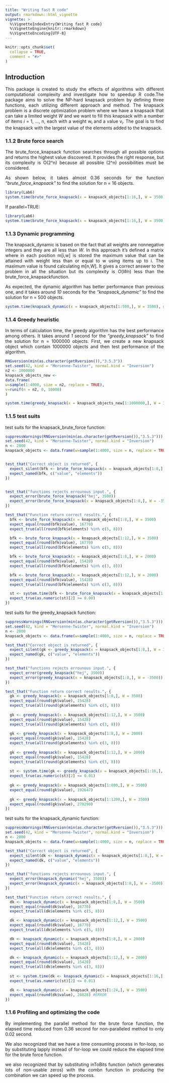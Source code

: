 ```yaml
---
title: "Writing fast R code"
output: rmarkdown::html_vignette
vignette: >
  %\VignetteIndexEntry{Writing fast R code}
  %\VignetteEngine{knitr::rmarkdown}
  %\VignetteEncoding{UTF-8}
---
```


<style>
body {
text-align: justify}
</style>

```r
knitr::opts_chunk$set(
  collapse = TRUE,
  comment = "#>"
)
```

## Introduction

This package is created to study the effects of algorithms with different computational
complexity and investigate how to speedup R code.The package aims to solve the NP-hard knapsack problem by defining three functions, each utilizing different approach and method. The knapsack problem is a discrete optimization problem where we have a knapsack that can take a
limited weight $W$ and we want to fill this knapsack with a number of items *i* = 1, ..., n, each with a weight w~i~ and a value v~i~. The goal is to find the knapsack with the largest value of the elements added to the knapsack.


### 1.1.2 Brute force search

The brute_force_knapsack function searches through all possible options and returns the highest value discovered. It provides the right response, but its complexity is O(2^n) because all possible (2^n) possibilities must be considered.

As shown below, it takes almost 0.36 seconds for the function *"brute_force_knapsack"* to find the solution for n = 16 objects.

```r
library(Lab6)
system.time(brute_force_knapsack(x = knapsack_objects[1:16,], W = 3500), gcFirst = T)
```

If parallel=TRUE:

```r
library(Lab6)
system.time(brute_force_knapsack(x = knapsack_objects[1:16,], W = 3500, parallel=TRUE),gcFirst = T)
```


### 1.1.3 Dynamic programming
The knapsack_dynamic is based on the fact that all weights are nonnegative integers and they are all less than $W$. In this approach it's defined a matrix where in each position m[i,w] is stored the maximum value that can be attained with weight less than or equal to w using items up to i. The maximum value is found calculating m[n,W]. It gives a correct answer to the problem in all the situation but its complexity is $O(Wn)$ less than the brute_force_knapsackfunction.

As expected, the dynamic algorithm has better performance than previous one, and it takes around *10* seconds for the  *"knapsack_dynamic"* to find the solution for n = 500 objects.

```r
system.time(knapsack_dynamic(x = knapsack_objects[1:500,], W = 3500), gcFirst = T)
```

### 1.1.4 Greedy heuristic

In terms of calculation time, the greedy algorithm has the best performance among others. It takes around *1* second for the  *"greedy_knapsack"* to find the solution for n = 1000000 objects. First, we create a new knapsack object which contain 1000000 objects and then test performance of the algorithm.

```r
RNGversion(min(as.character(getRversion()),"3.5.3"))
set.seed(42, kind = "Mersenne-Twister", normal.kind = "Inversion")
n2 <- 1000000
knapsack_objects_new <-
data.frame(
w=sample(1:4000, size = n2, replace = TRUE),
v=runif(n = n2, 0, 10000)
)

system.time(greedy_knapsack(x = knapsack_objects_new[1:1000000,], W = 3500), gcFirst = T)
```

### 1.1.5 test suits

test suits for the knapsack_brute_force function:

```r

suppressWarnings(RNGversion(min(as.character(getRversion()),"3.5.3")))
set.seed(42, kind = "Mersenne-Twister", normal.kind = "Inversion")
n <- 2000
knapsack_objects <- data.frame(w=sample(1:4000, size = n, replace = TRUE), v=runif(n = n, 0, 10000))


test_that("Correct object is returned", {
  expect_silent(bfk <- brute_force_knapsack(x = knapsack_objects[1:8,], W = 3500))
  expect_named(bfk, c("value", "elements"))
})


test_that("functions rejects errounous input.", {
  expect_error(brute_force_knapsack("hej", 3500))
  expect_error(brute_force_knapsack(x = knapsack_objects[1:8,], W = -3500))
})

test_that("Function return correct results.", {
  bfk <- brute_force_knapsack(x = knapsack_objects[1:8,], W = 3500)
  expect_equal(round(bfk$value), 16770)
  expect_true(all(round(bfk$elements) %in% c(5, 8)))

  bfk <- brute_force_knapsack(x = knapsack_objects[1:12,], W = 3500)
  expect_equal(round(bfk$value), 16770)
  expect_true(all(round(bfk$elements) %in% c(5, 8)))

  bfk <- brute_force_knapsack(x = knapsack_objects[1:8,], W = 2000)
  expect_equal(round(bfk$value), 15428)
  expect_true(all(round(bfk$elements) %in% c(3, 8)))

  bfk <- brute_force_knapsack(x = knapsack_objects[1:12,], W = 2000)
  expect_equal(round(bfk$value), 15428)
  expect_true(all(round(bfk$elements) %in% c(3, 8)))

  st <- system.time(bfk <- brute_force_knapsack(x = knapsack_objects[1:16,], W = 2000))
  expect_true(as.numeric(st)[2] >= 0.00)
})
```

test suits for the greedy_knapsack function:
```r
suppressWarnings(RNGversion(min(as.character(getRversion()),"3.5.3")))
set.seed(42, kind = "Mersenne-Twister", normal.kind = "Inversion")
n <- 2000
knapsack_objects <- data.frame(w=sample(1:4000, size = n, replace = TRUE), v=runif(n = n, 0, 10000))

test_that("Correct object is returned", {
  expect_silent(gk <- greedy_knapsack(x = knapsack_objects[1:8,], W = 3500))
  expect_named(gk, c("value", "elements"))
})

test_that("functions rejects errounous input.", {
  expect_error(greedy_knapsack("hej", 3500))
  expect_error(greedy_knapsack(x = knapsack_objects[1:8,], W = -3500))
})

test_that("Function return correct results.", {
  gk <- greedy_knapsack(x = knapsack_objects[1:8,], W = 3500)
  expect_equal(round(gk$value), 15428)
  expect_true(all(round(gk$elements) %in% c(3, 8)))
  
  gk <- greedy_knapsack(x = knapsack_objects[1:12,], W = 3500)
  expect_equal(round(gk$value), 15428)
  expect_true(all(round(gk$elements) %in% c(3, 8)))
  
  gk <- greedy_knapsack(x = knapsack_objects[1:8,], W = 2000)
  expect_equal(round(gk$value), 15428)
  expect_true(all(round(gk$elements) %in% c(3, 8)))
  
  gk <- greedy_knapsack(x = knapsack_objects[1:12,], W = 2000)
  expect_equal(round(gk$value), 15428)
  expect_true(all(round(gk$elements) %in% c(3, 8)))
  
  st <- system.time(gk <- greedy_knapsack(x = knapsack_objects[1:16,], W = 2000))
  expect_true(as.numeric(st)[2] <= 0.01)
  
  gk <- greedy_knapsack(x = knapsack_objects[1:800,], W = 3500)
  expect_equal(round(gk$value), 192647)
  
  gk <- greedy_knapsack(x = knapsack_objects[1:1200,], W = 3500)
  expect_equal(round(gk$value), 270290)
})
```

test suits for the knapsack_dynamic function:

```r
suppressWarnings(RNGversion(min(as.character(getRversion()),"3.5.3")))
set.seed(42, kind = "Mersenne-Twister", normal.kind = "Inversion")
n <- 2000
knapsack_objects <- data.frame(w=sample(1:4000, size = n, replace = TRUE), v=runif(n = n, 0, 10000))

test_that("Correct object is returned", {
  expect_silent(dk <- knapsack_dynamic(x = knapsack_objects[1:8,], W = 3500))
  expect_named(dk, c("value", "elements"))
})

test_that("functions rejects errounous input.", {
  expect_error(knapsack_dynamic("hej", 3500))
  expect_error(knapsack_dynamic(x = knapsack_objects[1:8,], W = -3500))
})

test_that("Function return correct results.", {
  dk <- knapsack_dynamic(x = knapsack_objects[1:8,], W = 3500)
  expect_equal(round(dk$value), 16770)
  expect_true(all(dk$elements %in% c(5, 8)))

  dk <- knapsack_dynamic(x = knapsack_objects[1:12,], W = 3500)
  expect_equal(round(dk$value), 16770)
  expect_true(all(dk$elements %in% c(5, 8)))

  dk <- knapsack_dynamic(x = knapsack_objects[1:8,], W = 2000)
  expect_equal(round(dk$value), 15428)
  expect_true(all(dk$elements %in% c(3, 8)))

  dk <- knapsack_dynamic(x = knapsack_objects[1:12,], W = 2000)
  expect_equal(round(dk$value), 15428)
  expect_true(all(dk$elements %in% c(3, 8)))
   
  st <- system.time(dk <- knapsack_dynamic(x = knapsack_objects[1:16,], W = 2000))
  expect_true(as.numeric(st)[2] <= 0.01)

  dk <- knapsack_dynamic(x = knapsack_objects[1:24,], W = 3500)
  expect_equal(round(dk$value), 28828) #ERROR
})
```

### 1.1.6 Profiling and optimizing the code

By implementing the parallel method for the brute force function, the elapsed time reduced from 0.36 second for non-paralleled method to only 0.02 second.   

We also recognized that we have a time consuming process in for-loop, so by substituting lapply instead of for-loop we could reduce the elapsed time for the brute force function.   

we also recognized that by substituting inToBits function (which generates lots of non-usable zeros) with the combn function in producing the combination we can speed up the process.



